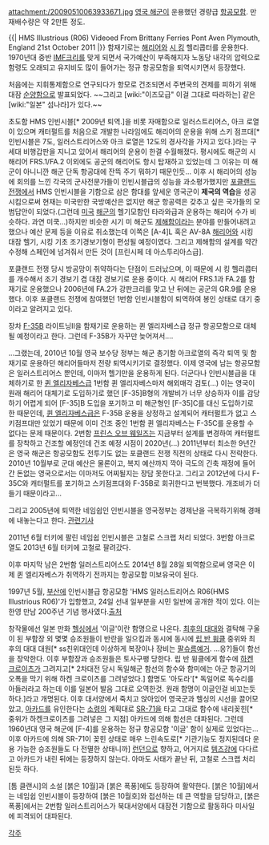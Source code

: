 attachment:/20090510063933671.jpg
[[영국 해군]]이 운용했던 경량급 [[항공모함]]. 
만재배수량은 약 2만톤 정도.

{{{#!html
<iframe width="600" height="338" src="http://www.youtube.com/embed/Yke9MPEJ264" frameborder="0" allowfullscreen></iframe>}}}
{{| HMS Illustrious (R06) Videoed From Brittany Ferries Pont Aven Plymouth, England 21st October 2011 |}}
함재기로는 [[해리어]]와 [[시 킹]] 헬리콥터를 운용한다. 1970년대 중반 [[IMF]]크리를 맞게 되면서 국가예산이 부족해지자 노동당 내각의 압력으로 함령도 오래되고 유지비도 많이 들어가는 정규 항공모함을 퇴역시키면서 등장했다. 

처음에는 지휘통제함으로 연구되다가 항모로 건조되면서 주변국의 견제를 피하기 위해 대잠 [[순양함]]으로 발표되었다. ~~그리고 [wiki:"이즈모급" 이걸 그대로 따라하는] 같은 [wiki:"일본" 섬나라]가 있다.~~

초도함 HMS 인빈시블[* 2009년 퇴역.]을 비롯 자매함으로 일러스트리어스, 아크 로열이 있으며 캐터펄트를 처음으로 개발한 나라임에도 해리어의 운용을 위해 스키 점프대[*  인빈시블은 7도, 일러스트리어스와 아크 로열은 12도의 경사각을 가지고 있다.]라는 구세대 비행갑판을 지니고 있어서 해리어의 운용이 한결 수월해졌다. 평시에도 해군의 시해리어 FRS.1/FA.2 이외에도 공군의 해리어도 항시 탑재하고 있었는데 그 이유는 미 해군이 아니니깐 해군 단독 항공대에 잔뜩 주기 뭐하기 때문인듯... 이후 시 해리어의 성능에 회의를 느낀 각국의 군사전문가들이 인빈시블급의 성능을 과소평가했지만 [[포클랜드 전쟁]]에서 HMS 인빈시블을 기함으로 삼은 함대를 앞세운 영국군이 '''제국의 역습'''을 성공시킴으로써 현재는 미국만한 국방예산은 없지만 해군 항공력은 갖추고 싶은 국가들의 모범답안이 되었다.(그런데 [[미국]] [[해군]]의 헬기모함인 타라와급과 운용하는 해리어 수가 비슷하다. 과연 미쿡...)하지만 비슷한 시기 미 해군도 [[제해함]]이라는 분야를 만들어내려고 했으나 예산 문제 등을 이유로 취소했는데 이쪽은 [A-4]L 혹은 AV-8A [[해리어]]와 시킹 대잠 헬기, 시킹 기초 조기경보기형이 편성될 예정이였다. 그리고 제해함의 설계를 약간 수정해 스페인에 넘겨줘서 만든 것이 [프린시페 데 아스투리아스급].

포클랜드 전쟁 당시 방공망이 취약하다는 단점이 드러났으며, 이 때문에 시 킹 헬리콥터를 개수해서 조기 경보기 겸 대잠 경보기로 운용 중이다. 시 해리어 FRS.1과 FA.2를 함재기로 운용했으나 2006년에 FA.2가 강판크리를 맞고 난 뒤에는 공군의 GR.9를 운용 했다. 이후 포클랜드 전쟁에 참여했던 1번함 인빈시블함이 퇴역하여 봉인 상태로 대기 중이라고 알려지고 있다.

장차 [[F-35]]B 라이트닝II을 함재기로 운용하는 퀸 엘리자베스급 정규 항공모함으로 대체될 예정이라고 한다. 그런데 F-35B가 자꾸만 늦어져서....

...그랬는데, 2010년 10월 영국 보수당 정부는 해군 총기함 아크로열의 즉각 퇴역 및 함재기로 운용하던 해리어들마저 전량 퇴역시키기로 결정했다. 이제 영국에 남는 항공모함은 일러스트리어스 뿐인데, 이마저 헬기만을 운용하게 된다. 더군다나 인빈시블급을 대체하기로 한 [[퀸 엘리자베스급]] 1번함 퀸 엘리자베스마저 해외매각 검토(...) 이는 영국이 원래 해리어 대체기로 도입하기로 했던 [F-35]B형의 개발비가 너무 상승하자 이를 감당하기 어렵게 되어 [F-35]B 도입을 포기하고 미 해군형인 [F-35]C를 대신 도입하기로 한 때문인데, [[퀸 엘리자베스급]]은 F-35B 운용을 상정하고 설계되어 캐터펄트가 없고 스키점프대만 있었기 때문에 이미 건조 중인 1번함 퀸 엘리자베스는 F-35C를 운용할 수 없다는 문제 때문이다. 2번함 [[프린스 오브 웨일즈]]는 지금부터 설계를 변경하여 캐터펄트를 장착하고 건조할 예정인데 건조 예정 시점이 2020년(…) 2011년부터 최소한 9년간은 영국 해군은 항공모함도 전투기도 없는 포클랜드 전쟁 직전의 상태로 다시 전락한다. 2010년 10월부로 군대 예산은 물론이고, 복지 예산까지 깍아 극도의 긴축 재정에 들어간 돈없는 영국으로서는 이마저도 어찌될지는 장담 못한다고. 그리고 2012년에 다시 F-35C와 캐터펄트를 포기하고 스키점프대와 F-35B로 회귀한다고 번복했다. 개조비가 더 들기 때문이라고...

그리고 2005년에 퇴역한 네임쉽인 인빈시블을 영국정부는 경제난을 극복하기위해 경매에 내놓는다고 한다. [http://www.news.com.au/breaking-news/stuck-for-xmas-gift-ideas-how-about-an-aircraft-carrier/story-e6frfku0-1225963709735 관련기사]

2011년 6월 터키에 팔린 네임쉽 인빈시블은 고철로 스크랩 처리 되었다. 3번함 아크로열도 2013년 6월 터키에 고철로 팔려갔다.

이후 마지막 남은 2번함 일러스트리어스도 2014년 8월 28일 퇴역함으로써 영국은 이제 퀸 엘리자베스가 취역하기 전까지는 항공모함 미보유국이 된다.

1997년 5월, [[부산]]에 인빈시블급 항공모함 'HMS 일러스트리어스 R06(HMS Illustrious R06)'가 입항했고, 24일 선내 일부분을 시민 일반에 공개한 적이 있다. 이는 한영 만남 200주년 기념 행사였다.[http://media.daum.net/breakingnews/newsview?newsid=19970521151100864 출처]

창작물에선 일본 만화 [[헬싱]]에서 '이글'이란 함명으로 나온다. [[최후의 대대]]와 결탁해 구울이 된 부함장 외 몇몇 승조원들이 반란을 일으킴과 동시에 동시에 [[립 반 윙클]] 중위와 최후의 대대 대원[* ss친위대인데 이상하게 복장이나 장비는 [[팔슈름예거]]. ...응?]들이 함선을 장악한다. 이후 부함장과 승조원들은 토사구팽 당한다. 립 반 윙클에게 함수에 [[하켄 크로이츠]]가 그려지고[* 2차대전 당시 독일해군 함선의 함수와 함미에는 아군 항공기의 오폭을 막기 위해 하켄 크로이츠를 그려넣었다.] 함명도 '아도라'[* 독일어로 독수리를 아들러라고 하는데 이를 일본어 발음 그대로 오역한것. 원래 함명이 이글인걸 비꼬는듯 하다.]라고 개명된다. 이후 대서양에서 죽치고 앉아있어 영국군과 헬싱의 시선을 끌어모았고, [[아카드]]를 유인한다는 [[소령]]의 계획대로 [[SR-71]]을 타고 그대로 함수에 내리꽂힌[* 중위가 하켄크로이츠를 그려넣은 그 지점] 아카드에 의해 함선은 대파된다. 그런데 1960년대 영국 해군에 [F-4]를 운용하는 정규 항공모함 '이글' 함이 실제로 있었다는... 이후 아카드에 의해 SR-71이 꽂힌 상태로 매우 느린속도로[* 기관기능도 정지된데다 운용 가능한 승조원들도 다 전멸한 상태니까] [[런던]]으로 향하고, 어거지로 [[템즈강]]에 다다르고 아카드가 내린 뒤에는 등장하지 않는다. 아마도 사태가 끝난 뒤, 고철로 스크랩 처리 된듯 하다.

[톰 클랜시]의 소설 [붉은 10월]과 [붉은 폭풍]에도 등장하여 활약한다. [붉은 10월]에서는 네임쉽 인빈시블이 등장하여 [붉은 10월호]와 접선하는 데 큰 역할을 담당하고, [붉은 폭풍]에서는 2번함 일러스트리어스가 북대서양에서 대잠전 기함으로 활동하다 미사일에 피격되어 대파된다.


[[각주]]
